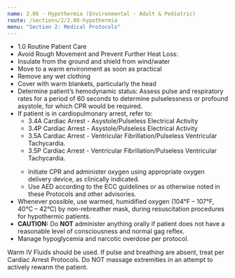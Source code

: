 ```yaml
---
name: 2.08 - Hypothermia (Environmental - Adult & Pediatric)
route: /sections/2/2.08-hypothermia
menu: "Section 2: Medical Protocols"
---
```



<EMTLevel level="basic">
  <ul>
    <li>
      <MyLink to="/sections/1/1.0-routine-patient-care">
        1.0 Routine Patient Care
      </MyLink>
    </li>
    <li>Avoid Rough Movement and Prevent Further Heat Loss:</li>
    <li>Insulate from the ground and shield from wind/water</li>
    <li>Move to a warm environment as soon as practical</li>
    <li>Remove any wet clothing</li>
    <li>Cover with warm blankets, particularly the head</li>
    <li>
      Determine patient’s hemodynamic status: Assess pulse and respiratory rates
      for a period of 60 seconds to determine pulselessness or profound asystole, for
      which CPR would be required.
    </li>
    <li>
      If patient is in cardiopulmonary arrest, refer to:
      <ul>
        <li>
          <MyLink to="/sections/3/3.04A-asystole-pea">
            3.4A Cardiac Arrest - Asystole/Pulseless Electrical Activity
          </MyLink>
        </li>
        <li>
          <MyLink to="/sections/3/3.04P-asystole-pea">
            3.4P Cardiac Arrest - Asystole/Pulseless Electrical Activity
          </MyLink>
        </li>
        <li>
          <MyLink to="/sections/3/3.05A-vfib-pulseless-vtach">
            3.5A Cardiac Arrest - Ventricular Fibrillation/Pulseless Ventricular Tachycardia.
          </MyLink>
        </li>
        <li>
          <MyLink to="/sections/3/3.05P-vfib-pulseless-vtach">
            3.5P Cardiac Arrest - Ventricular Fibrillation/Pulseless Ventricular Tachycardia.
          </MyLink>
        </li>
      </ul>
    </li>
    <ul>
      <li>
        Initiate CPR and administer oxygen using appropriate oxygen delivery
        device, as clinically indicated.
      </li>
      <li>
        Use AED according to the ECC guidelines or as otherwise noted in these
        Protocols and other advisories.
      </li>
    </ul>
    <li>
      Whenever possible, use warmed, humidified oxygen (104°F – 107°F, 40°C –
      42°C) by non-rebreather mask, during resuscitation procedures for hypothermic
      patients.
    </li>
    <li>
      <strong>CAUTION:</strong> Do <strong>NOT</strong> administer anything orally if patient does not have a
      reasonable level of consciousness and normal gag reflex.
    </li>
    <li>
      Manage hypoglycemia and narcotic overdose per protocol.
    </li>
  </ul>
</EMTLevel>

<EMTLevel level="advanced">
  Warm IV Fluids should be used.
</EMTLevel>

<EMTLevel level="paramedic">
  If pulse and breathing are absent, treat per Cardiac Arrest Protocols.
</EMTLevel>

<Caution id="caution-1">
  Do NOT massage extremities in an attempt to actively rewarm the patient.
</Caution>
